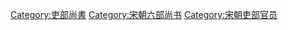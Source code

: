 [[Category:吏部尚書|Category:吏部尚書]]
[[Category:宋朝六部尚书|Category:宋朝六部尚书]]
[[Category:宋朝吏部官员|Category:宋朝吏部官员]]